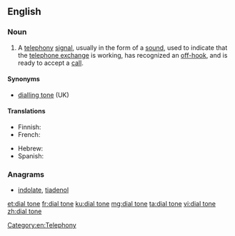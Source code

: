 ==English==

===Noun===
{{wikipedia}}
{{en-noun|head=[[dial]] [[tone]]}}
# A [[telephony]] [[signal]], usually in the form of a [[sound]], used to indicate that the [[telephone exchange]] is working, has recognized an [[off-hook]], and is ready to accept a [[call]].

====Synonyms====
* [[dialling tone]] (UK)

====Translations====
{{trans-top|telephony signal}}
* Finnish: {{t|fi|valintaääni}}
* French: {{t+|fr|tonalité|f}}
{{trans-mid}}
* Hebrew: {{t|he|צליל חיוג|m|tr=tslil hiug}}
* Spanish: {{t|es|tono de marcar}}
{{trans-bottom}}

===Anagrams===
* [[indolate#English|indolate]], [[tiadenol#English|tiadenol]]

[[Category:en:Telephony]]

[[et:dial tone]]
[[fr:dial tone]]
[[ku:dial tone]]
[[mg:dial tone]]
[[ta:dial tone]]
[[vi:dial tone]]
[[zh:dial tone]]